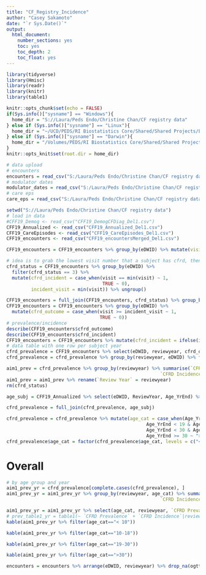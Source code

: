 ---
title: "CF_Registry_Incidence"
author: "Casey Sakamoto"
date: "`r Sys.Date()`"
output:
  html_document:
    number_sections: yes
    toc: yes
    toc_depth: 2
    toc_float: yes
---

```{r setup, include=FALSE}
library(tidyverse)
library(Hmisc)
library(readr)
library(knitr)
library(table1)

knitr::opts_chunk$set(echo = FALSE)
if(Sys.info()["sysname"] == "Windows"){
  home_dir = "S://Laura/Peds Endo/Christine Chan/CF registry data"
} else if (Sys.info()["sysname"] == "Linux"){
  home_dir = "~/UCD/PEDS/RI Biostatistics Core/Shared/Shared Projects/Laura/Peds Endo/Christine Chan/CF registry data"
} else if (Sys.info()["sysname"] == "Darwin"){
  home_dir = "/Volumes/PEDS/RI Biostatistics Core/Shared/Shared Projects/Laura/Peds Endo/Christine Chan/CF registry data"
}
knitr::opts_knit$set(root.dir = home_dir)

# data upload
# encounters
encounters = read_csv("S:/Laura/Peds Endo/Christine Chan/CF registry data/DataDelivery_20220615/DataDelivery_20220615/CFF19_encountersMerged_Del2.csv")
# modulator dates
modulator_dates = read_csv("S:/Laura/Peds Endo/Christine Chan/CF registry data/DataDelivery_20220615/DataDelivery_20220615/CFF19_DemogCFDiag_Del2.csv")
# care eps
care_eps = read_csv("S:/Laura/Peds Endo/Christine Chan/CF registry data/DataDelivery_20220615/DataDelivery_20220615/CFF19_CareEpisodes_Del2.csv")

setwd("S://Laura/Peds Endo/Christine Chan/CF registry data")
# load in data 
#CFF19_Demog <- read_csv("CFF19_DemogCFDiag_Del1.csv")
CFF19_Annualized <- read_csv("CFF19_Annualized_Del1.csv")
CFF19_CareEpisodes <- read_csv("CFF19_CareEpisodes_Del1.csv")
CFF19_encounters <- read_csv("CFF19_encountersMerged_Del1.csv")
```

```{r incidence by age, include=FALSE}
CFF19_encounters = CFF19_encounters %>% group_by(eDWID) %>% mutate(visit = row_number()) %>% ungroup()

# idea is to grab the lowest visit number that a subject has cfrd, then they have cfrd for the remainder of the visits
cfrd_status = CFF19_encounters %>% group_by(eDWID) %>% 
  filter(cfrd_status == 3) %>%
  mutate(cfrd_incident = case_when(visit == min(visit) ~ 1,
                                   TRUE ~ 0),
         incident_visit = min(visit)) %>% ungroup()

CFF19_encounters = full_join(CFF19_encounters, cfrd_status) %>% group_by(eDWID) %>% fill(incident_visit, .direction = "downup")
CFF19_encounters = CFF19_encounters %>% group_by(eDWID) %>% 
  mutate(cfrd_outcome = case_when(visit >= incident_visit ~ 1,
                                  TRUE ~ 0))
# prevalence/incidence
describe(CFF19_encounters$cfrd_outcome)
describe(CFF19_encounters$cfrd_incident)
CFF19_encounters = CFF19_encounters %>% mutate(cfrd_incident = ifelse(is.na(cfrd_incident), 0, cfrd_incident))
# data table with one row per subject year
cfrd_prevalence = CFF19_encounters %>% select(eDWID, reviewyear, cfrd_outcome, cfrd_incident) %>% distinct()
cfrd_prevalence = cfrd_prevalence %>% group_by(reviewyear, eDWID) %>% filter(cfrd_incident == max(cfrd_incident))

aim1_prev = cfrd_prevalence %>% group_by(reviewyear) %>% summarise(`CFRD Prevalence` = mean(cfrd_outcome),
                                                        `CFRD Incidence` = mean(cfrd_incident)*1000)
aim1_prev = aim1_prev %>% rename(`Review Year` = reviewyear)
rm(cfrd_status)

age_subj = CFF19_Annualized %>% select(eDWID, ReviewYear, Age_YrEnd) %>% rename(reviewyear = ReviewYear)

cfrd_prevalence = full_join(cfrd_prevalence, age_subj)

cfrd_prevalence = cfrd_prevalence %>% mutate(age_cat = case_when(Age_YrEnd < 10 ~ "< 10",
                                                   Age_YrEnd < 19 & Age_YrEnd >= 10 ~ "10-18",
                                                   Age_YrEnd < 30 & Age_YrEnd >= 19 ~ "19-30",
                                                   Age_YrEnd >= 30 ~ ">30"))
cfrd_prevalence$age_cat = factor(cfrd_prevalence$age_cat, levels = c("< 10", "10-18", "19-30", ">30"))

```

# Overall
```{r Aim 1 Prev}
# by age group and year
aim1_prev_yr = cfrd_prevalence[complete.cases(cfrd_prevalence), ]
aim1_prev_yr = aim1_prev_yr %>% group_by(reviewyear, age_cat) %>% summarise(`CFRD Prevalence` = mean(cfrd_outcome),
                                                        `CFRD Incidence` = mean(cfrd_incident)*1000)

aim1_prev_yr = aim1_prev_yr %>% select(age_cat, reviewyear, `CFRD Prevalence`, `CFRD Incidence`) %>% arrange(age_cat, reviewyear)
# prev_table1_yr = table1(~ `CFRD Prevalence` + `CFRD Incidence`|reviewyear*age_cat, data = aim1_prev_yr)
kable(aim1_prev_yr %>% filter(age_cat=="< 10"))

kable(aim1_prev_yr %>% filter(age_cat=="10-18"))

kable(aim1_prev_yr %>% filter(age_cat=="19-30"))

kable(aim1_prev_yr %>% filter(age_cat==">30"))
```

```{r a1c/ogtt}
encounters = encounters %>% arrange(eDWID, reviewyear) %>% drop_na(ogttfast_bloodglucose, hgba1c)


```